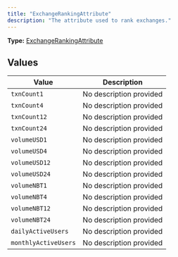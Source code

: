 ```yaml
---
title: "ExchangeRankingAttribute"
description: "The attribute used to rank exchanges."
---
```


**Type:** [ExchangeRankingAttribute](/api-reference/types/exchangerankingattribute)

## Values

| Value | Description |
|-------|-------------|
| `txnCount1` | No description provided |
| `txnCount4` | No description provided |
| `txnCount12` | No description provided |
| `txnCount24` | No description provided |
| `volumeUSD1` | No description provided |
| `volumeUSD4` | No description provided |
| `volumeUSD12` | No description provided |
| `volumeUSD24` | No description provided |
| `volumeNBT1` | No description provided |
| `volumeNBT4` | No description provided |
| `volumeNBT12` | No description provided |
| `volumeNBT24` | No description provided |
| `dailyActiveUsers` | No description provided |
| `monthlyActiveUsers` | No description provided |

